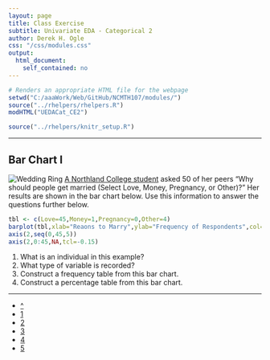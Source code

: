 ```yaml
---
layout: page
title: Class Exercise
subtitle: Univariate EDA - Categorical 2
author: Derek H. Ogle
css: "/css/modules.css"
output:
  html_document:
    self_contained: no
---
```


```r
# Renders an appropriate HTML file for the webpage
setwd("C:/aaaWork/Web/GitHub/NCMTH107/modules/")
source("../rhelpers/rhelpers.R")
modHTML("UEDACat_CE2")
```

```r
source("../rhelpers/knitr_setup.R")
```

----

## Bar Chart I
<img src="http://derekogle.com/NCMTH107/modules/zimgs/weddingring.jpg" alt="Wedding Ring" class="img-right">
[A Northland College student](../resources/past-projects/F07_Brilla.pdf) asked 50 of her peers "Why should people get married (Select Love, Money, Pregnancy, or Other)?"  Her results are shown in the bar chart below.  Use this information to answer the questions further below.

```r
tbl <- c(Love=45,Money=1,Pregnancy=0,Other=4)
barplot(tbl,xlab="Reaons to Marry",ylab="Frequency of Respondents",col="gray90",yaxt="n")
axis(2,seq(0,45,5))
axis(2,0:45,NA,tcl=-0.15)
```

1. What is an individual in this example?
1. What type of variable is recorded?
1. Construct a frequency table from this bar chart.
1. Construct a percentage table from this bar chart.

----

<div class="text-center">
<ul class="pagination pagination-lg">
  <li><a href="UEDACat.html">^</a></li>
  <li><a href="UEDACat_CE1.html">1</a></li>
  <li class="active"><a href="#">2</a></li>
  <li><a href="UEDACat_CE3.html">3</a></li>
  <li><a href="UEDACat_CE4.html">4</a></li>
  <li><a href="UEDACat_CE5.html">5</a></li>
</ul>
